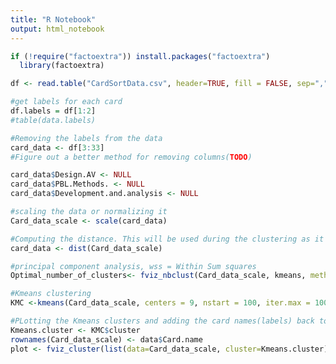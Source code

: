 ```yaml
---
title: "R Notebook"
output: html_notebook
---
```


```r
if (!require("factoextra")) install.packages("factoextra")
  library(factoextra)
```

```r
df <- read.table("CardSortData.csv", header=TRUE, fill = FALSE, sep=",")
```

```r
#get labels for each card
df.labels = df[1:2]
#table(data.labels)

#Removing the labels from the data
card_data <- df[3:33]
#Figure out a better method for removing columns(TODO)

card_data$Design.AV <- NULL
card_data$PBL.Methods. <- NULL
card_data$Development.and.analysis <- NULL

#scaling the data or normalizing it
Card_data_scale <- scale(card_data)

#Computing the distance. This will be used during the clustering as it compares each data point's distance to a centroid.
card_data <- dist(Card_data_scale)

#principal component analysis, wss = Within Sum squares 
Optimal_number_of_clusters<- fviz_nbclust(Card_data_scale, kmeans, method = "wss") 

#Kmeans clustering
KMC <-kmeans(Card_data_scale, centers = 9, nstart = 100, iter.max = 100) 

#PLotting the Kmeans clusters and adding the card names(labels) back to the data set
Kmeans.cluster <- KMC$cluster
rownames(Card_data_scale) <- data$Card.name
plot <- fviz_cluster(list(data=Card_data_scale, cluster=Kmeans.cluster))

```
